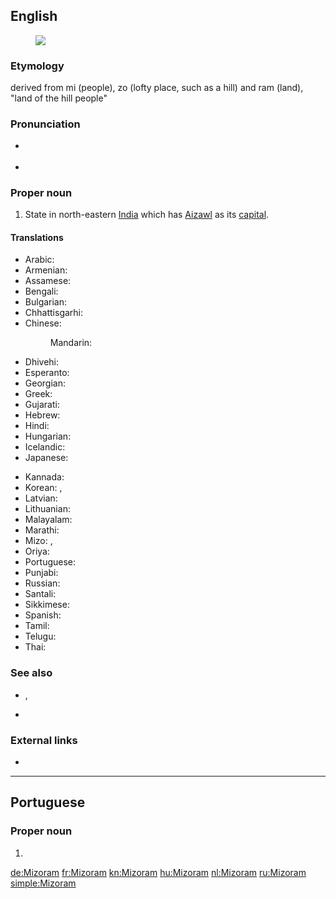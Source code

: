 ==English==
[[Image:Mizoram in India (disputed hatched).svg|thumb|]]

===Etymology===
derived from mi (people), zo (lofty place, such as a hill) and ram (land), "land of the hill people"

===Pronunciation===
* {{a|UK}} {{IPA|/ˈmɪzəʊɹam/|/mɪˈzɔːɹəm/|/mɪˈzɔəɹəm/|lang=en}}
* {{a|US}} {{IPA|/ˌmɪzəˈɹæm/|lang=en}}

===Proper noun===
{{en-proper noun}}

# State in north-eastern [[India]] which has [[Aizawl]] as its [[capital]].

====Translations====
{{trans-top|state}}
* Arabic: {{t|ar|مِيزُورَام|m|tr=mizurām}}
* Armenian: {{t|hy|Միզորամ}}
* Assamese: {{t|as|মিজোৰাম|sc=Beng|tr=mijōrām}}
* Bengali: {{t|bn|মিজোরাম|sc=Beng|tr=mijōrām}}
* Bulgarian: {{t|bg|Мизорам|m}}
* Chhattisgarhi: {{t-needed|hne}}
* Chinese:
*: Mandarin: {{t|cmn|米佐拉姆邦|tr=Mǐzuǒlāmǔ-bāng|sc=Hani}}
* Dhivehi: {{t|dv|މިޒޮރާމް|sc=Thaa}}
* Esperanto: {{t|eo|Mizoramo}}
* Georgian: {{t|ka|მიზორამი}}
* Greek: {{t+|el|Μιζόραμ|f}}
* Gujarati: {{t|gu|મિઝોરમ|sc=Gujr|tr=mijhōram}}
* Hebrew: {{t|he|מיזוראם}}
* Hindi: {{t+|hi|मिज़ोरम|tr=mizoram}}
* Hungarian: {{t+|hu|Mizoram}}
* Icelandic: {{t|is|Mizoram}}
* Japanese: {{t|ja|ミゾラム|tr=Mizoramu}}
{{trans-mid}}
* Kannada: {{t+|kn|ಮಿಝೋರಂ|sc=Knda}}
* Korean: {{t|ko|미조람 주|sc=Kore|tr=mijoram ju}}, {{t|ko|미조람|sc=Kore|tr=mijoram}}
* Latvian: {{t|lv|Mizorāma}}
* Lithuanian: {{t|lt|Mizoramas}}
* Malayalam: {{t|ml|മിസോറം|sc=Mlym}}
* Marathi: {{t|mr|मिझोरम|sc=Deva|tr=mijhōram}}
* Mizo: {{t|lus|Mizo ram}}, {{t|lus|Mizoram}}
* Oriya: {{t|or|ମିଜୋରାମ|sc=Orya|tr=mijōrām}}
* Portuguese: {{t|pt|Mizoram}}
* Punjabi: {{t+|pa|ਮਿਜ਼ੋਰਮ|sc=Guru|tr=mizōram}}
* Russian: {{t+|ru|Мизора́м|m}}
* Santali: {{t-needed|sat}}
* Sikkimese: {{t-needed|sip}}
* Spanish: {{t|es|Mizorán}}
* Tamil: {{t+|ta|மிசோரம்|sc=Taml}}
* Telugu: {{t+|te|మిజోరం}}
* Thai: {{t|th|รัฐมิโซรัม|tr=rát mísohram}}
{{trans-bottom}}

===See also===
* {{l|en|Mizo}}, {{pedialite|Mizo language}}
* {{list:states of India/en}}

===External links===
* {{pedialite}}

----

==Portuguese==

===Proper noun===
{{pt-proper noun|m}}

# {{place|pt|state|in northeastern|c/India|t1=Mizoram}}

[[de:Mizoram]]
[[fr:Mizoram]]
[[kn:Mizoram]]
[[hu:Mizoram]]
[[nl:Mizoram]]
[[ru:Mizoram]]
[[simple:Mizoram]]